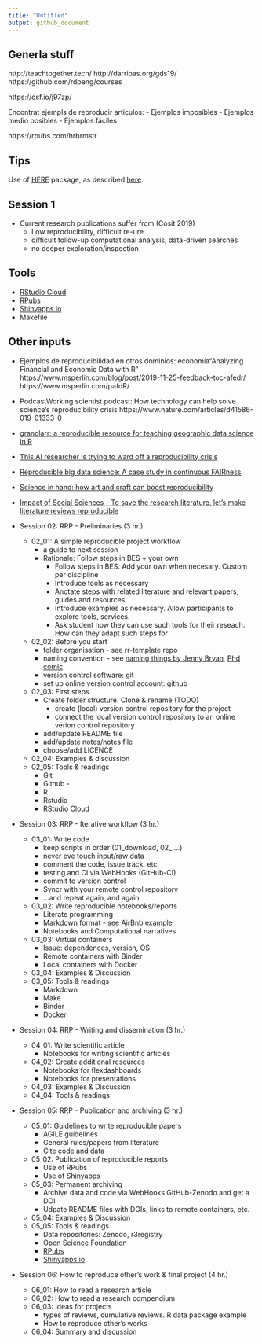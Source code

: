 ```yaml
---
title: "Untitled"
output: github_document
---
```



## Generla stuff
http://teachtogether.tech/
http://darribas.org/gds19/
https://github.com/rdpeng/courses

https://osf.io/j97zp/


Encontrat ejempls de reproducir articulos:
- Ejemplos imposibles
- Ejemplos medio posibles
- Ejemplos fáciles

https://rpubs.com/hrbrmstr

## Tips
 
Use of [HERE](https://github.com/krlmlr/here) package, as described [here](https://github.com/jennybc/here_here).
 

## Session 1


* Current research publications suffer from (Cosit 2019)
  * Low reproducibility, difficult re-ure
  * difficult follow-up computational analysis, data-driven searches
  * no deeper exploration/inspection 
  
## Tools

* [RStudio Cloud](https://rstudio.cloud/)
* [RPubs](https://rpubs.com/)
* [Shinyapps.io](https://www.shinyapps.io/)
* Makefile

## Other inputs

* Ejemplos de reproducibilidad en otros dominios: 
economía“Analyzing Financial and Economic Data with R"
https://www.msperlin.com/blog/post/2019-11-25-feedback-toc-afedr/ 
https://www.msperlin.com/pafdR/

* PodcastWorking scientist podcast: How technology can help solve science's reproducibility crisis
https://www.nature.com/articles/d41586-019-01333-0

* [granolarr: a reproducible resource for teaching geographic data science in R](https://sdesabbata.github.io/granolarr/)

* [This AI researcher is trying to ward off a reproducibility crisis](https://www.nature.com/articles/d41586-019-03895-5)

* [Reproducible big data science: A case study in continuous FAIRness](https://journals.plos.org/plosone/article?id=10.1371/journal.pone.0213013)

* [Science in hand: how art and craft can boost reproducibility](https://www.nature.com/articles/d41586-018-07676-4)

* [Impact of Social Sciences – To save the research literature, let’s make literature reviews reproducible](https://blogs.lse.ac.uk/impactofsocialsciences/2018/06/19/to-save-the-research-literature-lets-make-literature-reviews-reproducible/)


* Session 02: RRP - Preliminaries (3 hr.).
  * 02_01: A simple reproducible project workflow 
    * a guide to next session
    * Rationale: Follow steps in BES + your own
      * Follow steps in BES. Add your own when necesary. Custom per discipline
      * Introduce tools as necessary
      * Anotate steps with related literature and relevant papers, guides and resources
      * Introduce examples as necessary. Allow participants to explore tools, services. 
      * Ask student how they can use such tools for their reseach. How can they adapt such steps for 

  * 02_02: Before you start 
    * folder organisation - see rr-template repo
    * naming convention - see [naming things by Jenny Bryan](http://www2.stat.duke.edu/~rcs46/lectures_2015/01-markdown-git/slides/naming-slides/naming-slides.pdf), [Phd comic](http://phdcomics.com/comics/archive.php?comicid=1531)
    * version control software: git
    * set up online version control account: github
  * 02_03: First steps
    * Create folder structure. Clone & rename (TODO)
      * create (local) version control repository for the project
      * connect the local version control repository to an online verion control repository 
    * add/update README file
    * add/update notes/notes file
    * choose/add LICENCE
  * 02_04: Examples & discussion
  * 02_05: Tools & readings
    * Git 
    * Github - 
    * R 
    * Rstudio 
    * [RStudio Cloud](https://rstudio.cloud/)

* Session 03: RRP - Iterative workflow (3 hr.)
  * 03_01: Write code
    * keep scripts in order (01_download, 02_....)
    * never eve touch input/raw data
    * comment the code, issue track, etc.
    * testing and CI via WebHooks (GitHub-CI)
    * commit to version control
    * Syncr with your remote control repository 
    * ...and repeat again, and again
  * 03_02: Write reproducible notebooks/reports
    * Literate programming 
    * Markdown format - [see AirBnb example](https://bookdown.org/yihui/rmarkdown/basics-examples.html#airbnbs-knowledge-repository)  
    * Notebooks and Computational narratives
  * 03_03: Virtual containers
    * Issue: dependences, version, OS
    * Remote containers with Binder
    * Local containers with Docker
  * 03_04: Examples & Discussion
  * 03_05: Tools & readings
    * Markdown
    * Make
    * Binder
    * Docker
    
* Session 04: RRP - Writing and dissemination (3 hr.)
  * 04_01: Write scientific article
    * Notebooks for writing scientific articles
  * 04_02: Create additional resources
    * Notebooks for flexdashboards
    * Notebooks for presentations
  * 04_03: Examples & Discussion
  * 04_04: Tools & readings

* Session 05: RRP - Publication and archiving (3 hr.)
  * 05_01: Guidelines to write reproducible papers
    * AGILE guidelines
    * General rules/papers from literature
    * Cite code and data
  * 05_02: Publication of reproducible reports
    * Use of RPubs
    * Use of Shinyapps 
  * 05_03: Permanent archiving 
    * Archive data and code via WebHooks GitHub-Zenodo and get a DOI
    * Udpate README files with DOIs, links to remote containers, etc.
  * 05_04: Examples & Discussion  
  * 05_05: Tools & readings
    * Data repositories: Zenodo, r3registry
    * [Open Science Foundation](https://osf.io/)
    * [RPubs](https://rpubs.com/)
    * [Shinyapps.io](https://www.shinyapps.io/)
  
* Session 06: How to reproduce other's work & final project (4 hr.)
  * 06_01: How to read a research article
  * 06_02: How to read a research compendium
  * 06_03: Ideas for projects
    * types of reviews, cumulative reviews. R data package example
    * How to reproduce other's works
  * 06_04: Summary and discussion

